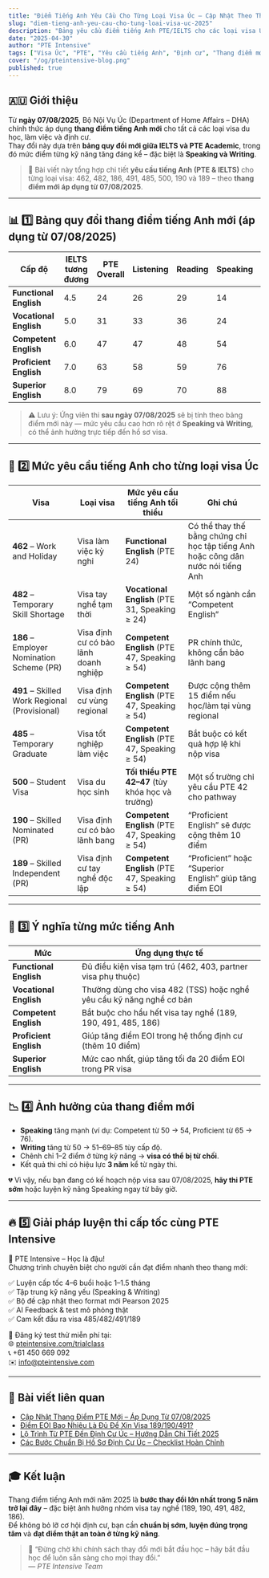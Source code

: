```yaml
---
title: "Điểm Tiếng Anh Yêu Cầu Cho Từng Loại Visa Úc – Cập Nhật Theo Thang Điểm Mới 2025"
slug: "diem-tieng-anh-yeu-cau-cho-tung-loai-visa-uc-2025"
description: "Bảng yêu cầu điểm tiếng Anh PTE/IELTS cho các loại visa Úc 462, 482, 186, 491, 485, 500, 190, 189 theo thang điểm mới áp dụng từ ngày 07/08/2025."
date: "2025-04-30"
author: "PTE Intensive"
tags: ["Visa Úc", "PTE", "Yêu cầu tiếng Anh", "Định cư", "Thang điểm mới 2025"]
cover: "/og/pteintensive-blog.png"
published: true
---
```


## 🇦🇺 Giới thiệu

Từ **ngày 07/08/2025**, Bộ Nội Vụ Úc (Department of Home Affairs – DHA) chính thức áp dụng **thang điểm tiếng Anh mới** cho tất cả các loại visa du học, làm việc và định cư.  
Thay đổi này dựa trên **bảng quy đổi mới giữa IELTS và PTE Academic**, trong đó mức điểm từng kỹ năng tăng đáng kể – đặc biệt là **Speaking và Writing**.

> 🎯 Bài viết này tổng hợp chi tiết **yêu cầu tiếng Anh (PTE & IELTS)** cho từng loại visa: 462, 482, 186, 491, 485, 500, 190 và 189 – theo **thang điểm mới áp dụng từ 07/08/2025**.

---

## 📊 1️⃣ Bảng quy đổi thang điểm tiếng Anh mới (áp dụng từ 07/08/2025)

| Cấp độ | IELTS tương đương | PTE Overall | Listening | Reading | Speaking | Writing |
|--------|--------------------|--------------|------------|----------|-----------|----------|
| **Functional English** | 4.5 | 24 | 26 | 29 | 14 | 17 |
| **Vocational English** | 5.0 | 31 | 33 | 36 | 24 | 29 |
| **Competent English** | 6.0 | 47 | 47 | 48 | 54 | 51 |
| **Proficient English** | 7.0 | 63 | 58 | 59 | 76 | 69 |
| **Superior English** | 8.0 | 79 | 69 | 70 | 88 | 85 |

> ⚠️ Lưu ý: Ứng viên thi **sau ngày 07/08/2025** sẽ bị tính theo bảng điểm mới này — mức yêu cầu cao hơn rõ rệt ở **Speaking và Writing**, có thể ảnh hưởng trực tiếp đến hồ sơ visa.

---

## 🧩 2️⃣ Mức yêu cầu tiếng Anh cho từng loại visa Úc

| Visa | Loại visa | Mức yêu cầu tiếng Anh tối thiểu | Ghi chú |
|------|-------------|----------------------------------|----------|
| **462** – Work and Holiday | Visa làm việc kỳ nghỉ | **Functional English** (PTE 24) | Có thể thay thế bằng chứng chỉ học tập tiếng Anh hoặc công dân nước nói tiếng Anh |
| **482** – Temporary Skill Shortage | Visa tay nghề tạm thời | **Vocational English** (PTE 31, Speaking ≥ 24) | Một số ngành cần “Competent English” |
| **186** – Employer Nomination Scheme (PR) | Visa định cư có bảo lãnh doanh nghiệp | **Competent English** (PTE 47, Speaking ≥ 54) | PR chính thức, không cần bảo lãnh bang |
| **491** – Skilled Work Regional (Provisional) | Visa định cư vùng regional | **Competent English** (PTE 47, Speaking ≥ 54) | Được cộng thêm 15 điểm nếu học/làm tại vùng regional |
| **485** – Temporary Graduate | Visa tốt nghiệp làm việc | **Competent English** (PTE 47, Speaking ≥ 54) | Bắt buộc có kết quả hợp lệ khi nộp visa |
| **500** – Student Visa | Visa du học sinh | **Tối thiểu PTE 42–47** (tùy khóa học và trường) | Một số trường chỉ yêu cầu PTE 42 cho pathway |
| **190** – Skilled Nominated (PR) | Visa định cư có bảo lãnh bang | **Competent English** (PTE 47, Speaking ≥ 54) | “Proficient English” sẽ được cộng thêm 10 điểm |
| **189** – Skilled Independent (PR) | Visa định cư tay nghề độc lập | **Competent English** (PTE 47, Speaking ≥ 54) | “Proficient” hoặc “Superior English” giúp tăng điểm EOI |

---

## 💬 3️⃣ Ý nghĩa từng mức tiếng Anh

| Mức | Ứng dụng thực tế |
|------|------------------|
| **Functional English** | Đủ điều kiện visa tạm trú (462, 403, partner visa phụ thuộc) |
| **Vocational English** | Thường dùng cho visa 482 (TSS) hoặc nghề yêu cầu kỹ năng nghề cơ bản |
| **Competent English** | Bắt buộc cho hầu hết visa tay nghề (189, 190, 491, 485, 186) |
| **Proficient English** | Giúp tăng điểm EOI trong hệ thống định cư (thêm 10 điểm) |
| **Superior English** | Mức cao nhất, giúp tăng tối đa 20 điểm EOI trong PR visa |

---

## 📉 4️⃣ Ảnh hưởng của thang điểm mới

- **Speaking** tăng mạnh (ví dụ: Competent từ 50 → 54, Proficient từ 65 → 76).  
- **Writing** tăng từ 50 → 51–69–85 tùy cấp độ.  
- Chênh chỉ 1–2 điểm ở từng kỹ năng → **visa có thể bị từ chối**.  
- Kết quả thi chỉ có hiệu lực **3 năm** kể từ ngày thi.

💔 Vì vậy, nếu bạn đang có kế hoạch nộp visa sau 07/08/2025, **hãy thi PTE sớm** hoặc luyện kỹ năng Speaking ngay từ bây giờ.

---

## 🔥 5️⃣ Giải pháp luyện thi cấp tốc cùng PTE Intensive

🎯 PTE Intensive – Học là đậu!  
Chương trình chuyên biệt cho người cần đạt điểm nhanh theo thang mới:

✅ Luyện cấp tốc 4–6 buổi hoặc 1–1.5 tháng  
✅ Tập trung kỹ năng yếu (Speaking & Writing)  
✅ Bộ đề cập nhật theo format mới Pearson 2025  
✅ AI Feedback & test mô phỏng thật  
✅ Cam kết đầu ra visa 485/482/491/189  

📍 Đăng ký test thử miễn phí tại:  
🌐 [pteintensive.com/trialclass](https://pteintensive.com/trialclass)  
📞 +61 450 669 092  
✉️ info@pteintensive.com  

---

## 🔗 Bài viết liên quan

- [Cập Nhật Thang Điểm PTE Mới – Áp Dụng Từ 07/08/2025](/posts/thang-diem-pte-va-cach-tinh)  
- [Điểm EOI Bao Nhiêu Là Đủ Để Xin Visa 189/190/491?](/migration/overview/diem-eoi-bao-nhieu-la-du-visa-189-190-491)  
- [Lộ Trình Từ PTE Đến Định Cư Úc – Hướng Dẫn Chi Tiết 2025](/migration/pathway/lo-trinh-tu-pte-den-dinh-cu-uc)  
- [Các Bước Chuẩn Bị Hồ Sơ Định Cư Úc – Checklist Hoàn Chỉnh](/migration/overview/cac-buoc-chuan-bi-ho-so-dinh-cu-uc)

---

## 🎓 Kết luận

Thang điểm tiếng Anh mới năm 2025 là **bước thay đổi lớn nhất trong 5 năm trở lại đây** – đặc biệt ảnh hưởng nhóm visa tay nghề (189, 190, 491, 482, 186).  
Để không bỏ lỡ cơ hội định cư, bạn cần **chuẩn bị sớm, luyện đúng trọng tâm** và **đạt điểm thật an toàn ở từng kỹ năng**.

> 🧠 “Đừng chờ khi chính sách thay đổi mới bắt đầu học – hãy bắt đầu học để luôn sẵn sàng cho mọi thay đổi.”  
> — *PTE Intensive Team*
